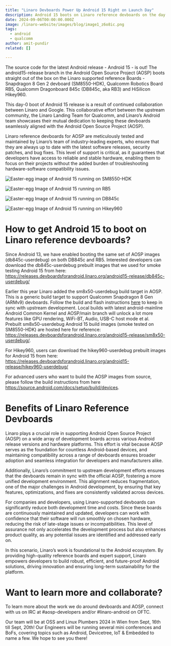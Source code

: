 ```yaml
---
title: "Linaro Devboards Power Up Android 15 Right on Launch Day"
description: Android 15 boots on Linaro reference devboards on the day of its release
date: 2024-09-06T00:00:00.000Z
image: /linaro-website/images/blog/image1_z6o8ic.png
tags:
  - android
  - qualcomm
author: amit-pundir
related: []

---
```


The source code for the latest Android release - Android 15 - is out! The android15-release branch in the Android Open Source Project (AOSP) boots straight out of the box on the Linaro supported reference Boards - Snapdragon 8 Gen 2 devboard (SM8550-HDK), Qualcomm Robotics Board RB5, Qualcomm Dragonboard 845c (DB845c, aka RB3) and HiSilicon Hikey960.

This day-0 boot of Android 15 release is a result of continued collaboration between Linaro and Google. This collaborative effort between the upstream community, the Linaro Landing Team for Qualcomm, and Linaro’s Android team showcases their mutual dedication to keeping these devboards seamlessly aligned with the Android Open Source Project (AOSP).

Linaro reference devboards for AOSP are meticulously tested and maintained by Linaro’s team of industry-leading experts, who ensure that they are always up to date with the latest software releases, security patches, and bug fixes. This level of support is critical, as it guarantees that developers have access to reliable and stable hardware, enabling them to focus on their projects without the added burden of troubleshooting hardware-software compatibility issues.

![Easter-egg image of Android 15 running on SM8550-HDK](/linaro-website/images/blog/image4_fwjoth.jpg)

![Easter-egg Image of Android 15 running on RB5](/linaro-website/images/blog/image2_ibbgnp.jpg)

![Easter-egg Image of Android 15 running on DB845c](/linaro-website/images/blog/image3_fqvkki.jpg)

![Easter-egg Image of Android 15 running on Hikey960](/linaro-website/images/blog/image5_udmw6f.jpg)

# How to get Android 15 to boot on Linaro reference devboards?

Since Android 13, we have enabled booting the same set of AOSP images (db845c-userdebug) on both DB845c and RB5. Interested developers can download the db845c-userdebug prebuilt images that we used for smoke testing Android 15 from here:
https://releases.devboardsforandroid.linaro.org/android15-release/db845c-userdebug/

Earlier this year Linaro added the sm8x50-userdebug build target in AOSP. This is a generic build target to support Qualcomm Snapdragon 8 Gen (ARMv9) devboards. Follow the build and flash instructions [here](https://devboardsforandroid.linaro.org/en/latest/devices/sm8550-hdk.html) to keep in sync with upstream development. Local builds with latest android-mainline Android Common Kernel and AOSP/main branch will unlock a lot more features like GPU rendering, WiFi-BT, Audio, USB-C host mode et al. Prebuilt sm8x50-userdebug Android 15 build images (smoke tested on SM8550-HDK) are hosted here for reference: https://releases.devboardsforandroid.linaro.org/android15-release/sm8x50-userdebug/.

For Hikey960, users can download the hikey960-userdebug prebuilt images for Android 15 from here: https://releases.devboardsforandroid.linaro.org/android15-release/hikey960-userdebug/

For advanced users who want to build the AOSP images from source, please follow the build instructions from here https://source.android.com/docs/setup/build/devices.

# Benefits of Linaro Reference Devboards

Linaro plays a crucial role in supporting Android Open Source Project (AOSP) on a wide array of development boards across various Android release versions and hardware platforms. This effort is vital because AOSP serves as the foundation for countless Android-based devices, and maintaining compatibility across a range of devboards ensures broader adoption and seamless integration for developers and manufacturers alike.
 
Additionally, Linaro’s commitment to upstream development efforts ensures that the devboards remain in sync with the official AOSP, fostering a more unified development environment. This alignment reduces fragmentation, one of the major challenges in Android development, by ensuring that key features, optimizations, and fixes are consistently validated across devices.
 
For companies and developers, using Linaro-supported devboards can significantly reduce both development time and costs. Since these boards are continuously maintained and updated, developers can work with confidence that their software will run smoothly on chosen hardware, reducing the risk of late-stage issues or incompatibilities. This level of assurance not only accelerates the development process but also enhances product quality, as any potential issues are identified and addressed early on.
 
In this scenario, Linaro’s work is foundational to the Android ecosystem. By providing high-quality reference boards and expert support, Linaro empowers developers to build robust, efficient, and future-proof Android solutions, driving innovation and ensuring long-term sustainability for the platform.

# Want to learn more and collaborate?

To learn more about the work we do around devboards and AOSP, connect with us on IRC at #aosp-developers and/or #linaro-android on OFTC.

Our team will be at OSS and Linux Plumbers 2024 in Wien from Sept, 16th till Sept, 20th! Our Engineers will be running several mini conferences and BoFs, covering topics such as Android, Devicetree, IoT & Embedded to name a few. We hope to see you there! 
